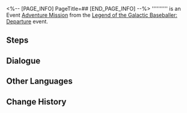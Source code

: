 <%-- [PAGE_INFO]
PageTitle=##
[END_PAGE_INFO] --%>
{{Stub|Dialogue.}}
{{Mission Infobox
|id            = 8022202
|title         = 
|image         = <!--Mission .png-->
|type          = Adventure
|event_name    = Legend of the Galactic Baseballer: Departure
|chapter       = 
|requirements  = {{subst:void|<!--Unknown: {"Type":"Manual"}-->}}
|summary       = <!--official mission summary from Fate's Atlas-->
|characters    = Giovanni; Trailblazer
|startLocation = [[Penacony]] - [[Golden Hour]]
|world         = Penacony
|area          = Golden Hour
|prev          = 
|next          = 
|rewards       = 
}}
'''''''''' is an Event [[Adventure Mission]] from the [[Legend of the Galactic Baseballer: Departure]] event.

==Steps==


<!--
==Gameplay Notes==

--><!--
==Trial Character==

-->
==Dialogue==
{{Stub Dialogue}}

{{Dialogue End}}

==Other Languages==
{{Other Languages
|en   = 
|zhs  = 
|zht  = 
|ja   = 
|ko   = 
|es   = 
|fr   = 
|ru   = 
|th   = 
|vi   = 
|de   = 
|id   = 
|pt   = 
}}

==Change History==
{{Change History|2.2}}
